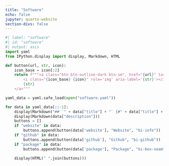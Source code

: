 ```yaml
---
title: "Software"
echo: false
jupyter: quarto-website
section-divs: false
---
```


```python
#| label: "software"
#| id: "software"
#| output: asis
import yaml
from IPython.display import display, Markdown, HTML

def button(url, str, icon):
    icon_base = icon[:2]
    return f"""<a class="btn btn-outline-dark btn-sm", href="{url}" target="_blank" rel="noopener noreferrer">
        <i class="{icon_base} {icon}" role='img' aria-label='{str}'></i>
        {str}
    </a>"""

yaml_data = yaml.safe_load(open("software.yaml"))

for data in yaml_data[::-1]:
    display(Markdown("## `" + data["title"] + "` {#" + data["title"] + "}"))
    display(Markdown(data["description"]))
    buttons = []
    if "website" in data:
        buttons.append(button(data['website'], "Website", "bi-info"))
    if "github" in data:
        buttons.append(button(data['github'], "Github", "bi-github"))
    if "package" in data:
        buttons.append(button(data['package'], "Package", "bi-box-seam"))

    display(HTML(" ".join(buttons)))
```